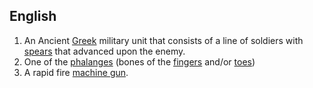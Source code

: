 ==English==
#An Ancient [[Greek]] military unit that consists of a line of soldiers with [[spear]]s that advanced upon the enemy.
#One of the [[phalanges]] (bones of the [[finger]]s and/or [[toe]]s)
#A rapid fire [[machine gun]].